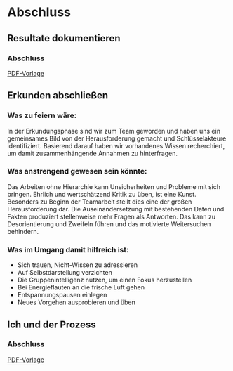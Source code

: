 # Abschluss

## Resultate dokumentieren

### Abschluss
<a href="pathname:///arbeitsblatt/02_abschluss.pdf">PDF-Vorlage</a>


## Erkunden abschließen

### Was zu feiern wäre:

In der Erkundungsphase sind wir zum Team geworden und haben uns ein gemeinsames Bild von der Herausforderung gemacht und Schlüsselakteure identifiziert. Basierend darauf haben wir vorhandenes Wissen recherchiert, um damit zusammenhängende Annahmen zu hinterfragen.

### Was anstrengend gewesen sein könnte:

Das Arbeiten ohne Hierarchie kann Unsicherheiten und Probleme mit sich bringen. Ehrlich und wertschätzend Kritik zu üben, ist eine Kunst. Besonders zu Beginn der Teamarbeit stellt dies eine der großen Herausforderung dar. Die Auseinandersetzung mit bestehenden Daten und Fakten produziert stellenweise mehr Fragen als Antworten. Das kann zu Desorientierung und Zweifeln führen und das motivierte Weitersuchen behindern.

### Was im Umgang damit hilfreich ist:

- Sich trauen, Nicht-Wissen zu adressieren
- Auf Selbstdarstellung verzichten
- Die Gruppenintelligenz nutzen, um einen Fokus herzustellen
- Bei Energieflauten an die frische Luft gehen
- Entspannungspausen einlegen
- Neues Vorgehen ausprobieren und üben

## Ich und der Prozess


### Abschluss

<a href="pathname:///arbeitsblatt/02_ich_und_der_prozess.pdf">PDF-Vorlage</a>


